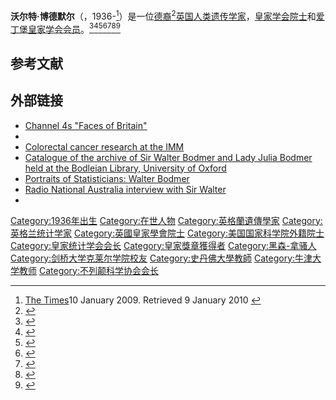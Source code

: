 {{Infobox scientist
| name        = Sir Walter Bodmer
| birth_name = Walter Fred Bodmer
| honorific_suffix = {{post-nominals|country=GBR|FRS|FRSE|size=100}}
| native_name_lang = 
| image       =         <!--(filename only, i.e. without "File:" prefix)-->
| image_size  = 
| alt         = 
| caption     = 
| birth_date  =         {{birth date and age|df=yes|1936|1|10}}<ref name=whoswho>{{Who's Who | surname = Bodmer | othernames = Sir Walter (Fred)| id = U7957 | doi=10.1093/ww/9780199540884.013.U7957|year = 2015 | edition = online [[Oxford_University_Press|Oxford University Press]]|author=Anon}} {{subscription required}}</ref>
| birth_place = [[法兰克福|法兰克福]]
| death_date  =         <!--{{death date and age|df=yes|YYYY|MM|DD|1936|1|10}} -->
| death_place = 
| death_cause = 
| resting_place = 
| resting_place_coordinates =  <!--{{coord|LAT|LONG|type:landmark|display=inline,title}}-->
| other_names = 
| residence   = 
| citizenship = 
| nationality = 
| fields      = 
| workplaces  = {{Plainlist|
* [[斯坦福大学|斯坦福大学]]
* [[牛津大学|牛津大学]]}}
| education     = [[Manchester_Grammar_School|Manchester Grammar School]]
| alma_mater   = [[剑桥大学|剑桥大学]] (BA, PhD)
| thesis_title =        The study of population genetics and gene effects, with special reference to Primula vulgaris and the house mouse
| thesis_url  =         http://search.proquest.com/docview/301236655/
| thesis_year =         1959
| doctoral_advisor =    <!--(or  | doctoral_advisors = )-->
| academic_advisors = [[羅納德·愛爾默·費雪|羅納德·愛爾默·費雪]]<ref name=mathgene>{{MathGenealogy|id=138924}}</ref>
| doctoral_students = {{Plainlist|
* [[馬庫斯·費爾德曼|馬庫斯·費爾德曼]]<ref name=mathgene/><ref>{{cite thesis|degree=PhD|publisher=Stanford University|title=Some topics in theoretical population genetics|first=Marcus|last=Feldman|year=1979|url=http://searchworks.stanford.edu/view/2197371|oclc=651748270|access-date=2020-09-29|archive-date=2015-12-21|archive-url=https://web.archive.org/web/20151221211740/https://searchworks.stanford.edu/view/2197371|dead-url=no}}</ref>
* [[Peter_Goodfellow|Peter Goodfellow]]<ref name=goodfellow>{{cite thesis|degree=DPhil|publisher=University of Oxford|title=Biochemical and Genetic Studies of Human Tissue Antigens|first= Peter Neville|last=Goodfellow|year=1975|url=http://solo.bodleian.ox.ac.uk/OXVU1:LSCOP_OX:oxfaleph019879671|oclc=500453850|id={{EThOS|uk.bl.ethos.456975}}}}</ref>
* [[Veronica_van_Heyningen|Veronica van Heyningen]]<ref name="phd">{{cite thesis |oclc=500471367|degree=DPhil |first=Veronica|last=van Heyningen |title=Mitochondrial and other Enzymes in Somatic Cell Hybrids |publisher=University of Oxford |date=1973 |url=https://ora.ox.ac.uk/objects/uuid:f3f1a7bf-5811-4a61-bfca-ffdd51fb0a72|id={{EThOS|uin=uk.bl.ethos.459030}}|authorlink=Veronica van Heyningen|website=ora.ox.ac.uk}} {{free access}}</ref>}}
| notable_students = 
| known_for   = 
| influences  = 
| influenced  = [[托马斯·林达尔|托马斯·林达尔]]<ref>{{Cite web|url = http://libgallery.cshl.edu/items/show/32050|title = Letter from Walter Bodmer to James D. Watson, regarding Tomas Lindahl|date = 13 November 1980|access-date = 2020-09-29|archive-date = 2016-03-04|archive-url = https://web.archive.org/web/20160304094548/http://libgallery.cshl.edu/items/show/32050|dead-url = no}}</ref>
| awards      = {{Plainlist|
* [[皇家獎章|皇家獎章]]（2013年）
* [[Dalton_Medal|Dalton Medal]]（2002年）
* [[伦敦皇家学会迈克尔·法拉第奖|伦敦皇家学会迈克尔·法拉第奖]]（1994年）
* [[Ellison–Cliffe_Lecture|Ellison–Cliffe Lecture]]（1987年）
* [[下級勳位爵士|下級勳位爵士]]（1986年）
* [[William_Allan_Award|William Allan Award]]（1980年）<ref name=allan>{{Cite journal
 | pmid = 7027789
| pmc = 1685126
| year = 1981
| last1 = Cavalli-Sforza
| first1 = L. L.
| title = The William Allan Memorial Award: Presented to Walter F. Bodmer, PhD, at the annual meeting of the American Society of Human Genetics New York, September 24–27, 1980
| url = https://archive.org/details/sim_american-journal-of-human-genetics_1981-09_33_5/page/659
| journal = American Journal of Human Genetics
| volume = 33
| issue = 5
| pages = 659–63
}}</ref>}}
| spouse      =         {{marriage|[[Julia_Bodmer|Julia Bodmer]]|1956|2001|end=died}}
| partner     =         <!--(or | partners = )-->
| children    = 
| signature   =         <!--(filename only)-->
| signature_alt = 
| website     =         {{Plainlist|
* {{URL|imm.ox.ac.uk/walter-bodmer-2}}
* {{URL|http://www.oncology.ox.ac.uk/research/walter-bodmer}}}}
| footnotes   = 
}}
'''沃尔特·博德默尔'''（{{lang-en|Walter Bodmer}}，1936-<ref>[http://www.timesonline.co.uk/tol/life_and_style/court_and_social/article5484753.ece The Times]10 January 2009. Retrieved 9 January 2010 {{subscription required}} {{Wayback|url=http://www.timesonline.co.uk/tol/life_and_style/court_and_social/article5484753.ece |date=20110715232315 }}</ref>）是一位[[德裔|德裔]]<ref>{{cite web|url=http://www.immunology.org/Page.aspx?pid=1194|archiveurl=https://web.archive.org/web/20150402172312/https://www.immunology.org/sslpage.aspx?pid=1194|archivedate=2 April 2015|title=BSI HONORARY MEMBER: Sir Walter Bodmer|publisher=British Society of Immunology}}</ref>[[英国|英国]][[人類基因組|人类遗传学家]]，[[皇家学会院士|皇家学会院士]]和[[爱丁堡皇家学会会员|爱丁堡皇家学会会员]]。<ref>{{Cite journal | pmid = 25788095| year = 2015| last1 = Leslie| first1 = S| title = The fine-scale genetic structure of the British population| journal = Nature| volume = 519| issue = 7543| pages = 309–14| last2 = Winney| first2 = B| last3 = Hellenthal| first3 = G| last4 = Davison| first4 = D| last5 = Boumertit| first5 = A| last6 = Day| first6 = T| last7 = Hutnik| first7 = K| last8 = Royrvik| first8 = E. C.| last9 = Cunliffe| first9 = B| author10 = Wellcome Trust Case Control Consortium 2| author11 = International Multiple Sclerosis Genetics Consortium| last12 = Lawson| first12 = D. J.| last13 = Falush| first13 = D| last14 = Freeman| first14 = C| last15 = Pirinen| first15 = M| last16 = Myers| first16 = S| last17 = Robinson| first17 = M| last18 = Donnelly| first18 = P| last19 = Bodmer| first19 = W| doi = 10.1038/nature14230| pmc=4632200| bibcode = 2015Natur.519..309.}}</ref><ref>{{Cite journal
 | pmid = 1699228
| pmc = 54786
| year = 1990
| last1 = Rodrigues
| first1 = N. R.
| title = P53 mutations in colorectal cancer
| journal = Proceedings of the National Academy of Sciences of the United States of America
| volume = 87
| issue = 19
| pages = 7555–9
| last2 = Rowan
| first2 = A
| last3 = Smith
| first3 = M. E.
| last4 = Kerr
| first4 = I. B.
| last5 = Bodmer
| first5 = W. F.
| last6 = Gannon
| first6 = J. V.
| last7 = Lane
| first7 = D. P.
 | doi=10.1073/pnas.87.19.7555
| bibcode = 1990PNAS...87.7555R
}}</ref><ref>{{cite web|archiveurl=https://web.archive.org/web/20150417112902/http://www.imm.ox.ac.uk/walter-bodmer-2 |url=http://www.imm.ox.ac.uk/walter-bodmer-2|archivedate=17 April 2015 |publisher=University of Oxford|title=Prof Sir Walter Bodmer FRS, Weatherhall Institute for Molecular Medicine}}</ref><ref>{{cite web|archiveurl=https://web.archive.org/web/20150304080758/http://www.oncology.ox.ac.uk/research/sir-walter-bodmer|archivedate=4 March 2015|url=http://www.oncology.ox.ac.uk/research/sir-walter-bodmer|title=Walter Bodmer: Cancer and Immunogenetics Laboratory|publisher=University of Oxford}}</ref><ref>{{Cite journal | doi = 10.1038/34432| year = 1998| journal = Nature| volume = 391| issue = 6663| pages = 184–7| last1 = Hemminki | first1 = A. | last2 = Markie | first2 = D. | last3 = Tomlinson | first3 = I. | last4 = Avizienyte | first4 = E. | last5 = Roth | first5 = S. | last6 = Loukola | first6 = A. | last7 = Bignell | first7 = G. | last8 = Warren | first8= W. | last9 = Aminoff | first9 = M. | last10 = Höglund | first10 = P. | last11 = Järvinen | first11 = H. | last12 = Kristo | first12 = P. | last13 = Pelin | first13 = K. | last14 = Ridanpää | first14 = M. | last15 = Salovaara | first15 = R. | last16 = Toro | first16 = T. | last17 = Bodmer | first17 = W.| authorlink17 = Walter Bodmer | last18 = Olschwang | first18 = S. | last19 = Olsen | first19 = A. S. | last20 = Stratton | first20 = M. R. | authorlink20 = Michael Stratton| last21 = de la Chapelle | first21 = A. | last22 =  Aaltonen | first22 = L. A. |title=A serine/threonine kinase gene defective in Peutz-Jeghers syndrome.| pmid= 9428765| bibcode = 1998Natur.391..184H}}</ref><ref>{{Cite journal
 | pmid = 18509313
| pmc = 2527050
| year = 2008
| last1 = Bodmer
| first1 = W
| title = Common and rare variants in multifactorial susceptibility to common diseases
| journal = Nature Genetics
| volume = 40
| issue = 6
| pages = 695–701
| last2 = Bonilla
| first2 = C
| doi = 10.1038/ng.f.136
}}</ref><ref name=scopus>{{Scopus|id=35376670400}}</ref>

== 参考文献 ==
{{Reflist}}
==外部链接==
*[https://web.archive.org/web/20070425162918/http://www.channel4.com/history/microsites/H/history/e-h/face.html Channel 4s "Faces of Britain"]
* {{History of Modern Biomedicine Research Group ID}}
*[https://web.archive.org/web/20080604134228/http://www.imm.ox.ac.uk/pages/research/cancer_research/colorectal.htm Colorectal cancer research at the IMM]
*[http://www.bodley.ox.ac.uk/dept/scwmss/wmss/online/modern/bodmer/bodmer.html Catalogue of the archive of Sir Walter Bodmer and Lady Julia Bodmer held at the Bodleian Library, University of Oxford] {{Wayback|url=http://www.bodley.ox.ac.uk/dept/scwmss/wmss/online/modern/bodmer/bodmer.html |date=20190925094155 }}
* [http://www.york.ac.uk/depts/maths/histstat/people/bodmer.gif Portraits of Statisticians: Walter Bodmer] {{Wayback|url=http://www.york.ac.uk/depts/maths/histstat/people/bodmer.gif |date=20150423111043 }}
* [https://web.archive.org/web/20060421111737/http://www.abc.net.au/rn/science/ss/stories/s1499065.htm Radio National Australia interview with Sir Walter]
* {{NPG name|id=58635|name=Sir Walter Fred Bodmer}}
{{皇家统计学会会长}}
{{皇家奖章获得者}}
{{Authority control}}

{{DEFAULTSORT:Bodmer, Walter}}

[[Category:1936年出生|Category:1936年出生]]
[[Category:在世人物|Category:在世人物]]
[[Category:英格蘭遺傳學家|Category:英格蘭遺傳學家]]
[[Category:英格兰统计学家|Category:英格兰统计学家]]
[[Category:英國皇家學會院士|Category:英國皇家學會院士]]
[[Category:美国国家科学院外籍院士|Category:美国国家科学院外籍院士]]
[[Category:皇家统计学会会长|Category:皇家统计学会会长]]
[[Category:皇家獎章獲得者|Category:皇家獎章獲得者]]
[[Category:黑森-拿骚人|Category:黑森-拿骚人]]
[[Category:剑桥大学克莱尔学院校友|Category:剑桥大学克莱尔学院校友]]
[[Category:史丹佛大學教師|Category:史丹佛大學教師]]
[[Category:牛津大学教师|Category:牛津大学教师]]
[[Category:不列颠科学协会会长|Category:不列颠科学协会会长]]